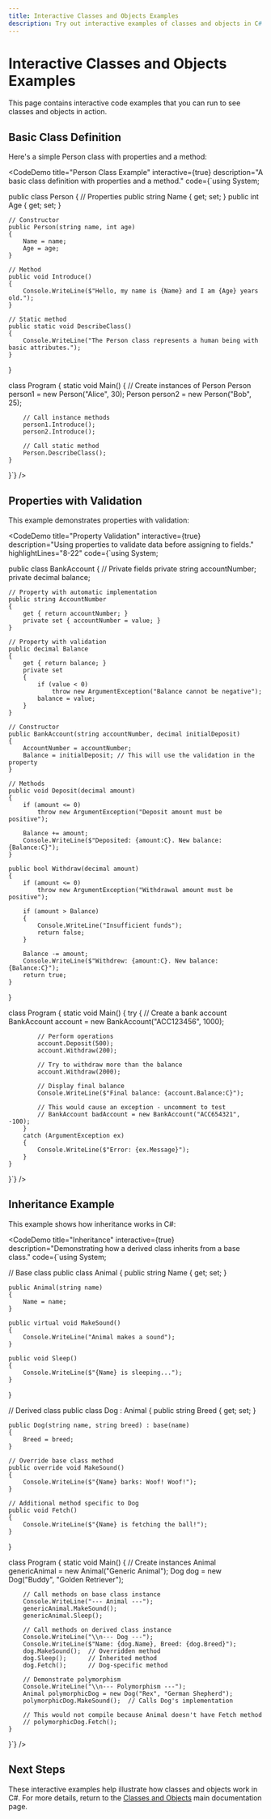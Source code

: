 ```yaml
---
title: Interactive Classes and Objects Examples
description: Try out interactive examples of classes and objects in C#
---
```



# Interactive Classes and Objects Examples

This page contains interactive code examples that you can run to see classes and objects in action.

## Basic Class Definition

Here's a simple Person class with properties and a method:

<CodeDemo 
  title="Person Class Example" 
  interactive={true}
  description="A basic class definition with properties and a method."
  code={`using System;

public class Person
{
    // Properties
    public string Name { get; set; }
    public int Age { get; set; }
    
    // Constructor
    public Person(string name, int age)
    {
        Name = name;
        Age = age;
    }
    
    // Method
    public void Introduce()
    {
        Console.WriteLine($"Hello, my name is {Name} and I am {Age} years old.");
    }
    
    // Static method
    public static void DescribeClass()
    {
        Console.WriteLine("The Person class represents a human being with basic attributes.");
    }
}

class Program
{
    static void Main()
    {
        // Create instances of Person
        Person person1 = new Person("Alice", 30);
        Person person2 = new Person("Bob", 25);
        
        // Call instance methods
        person1.Introduce();
        person2.Introduce();
        
        // Call static method
        Person.DescribeClass();
    }
}`}
/>

## Properties with Validation

This example demonstrates properties with validation:

<CodeDemo 
  title="Property Validation" 
  interactive={true}
  description="Using properties to validate data before assigning to fields."
  highlightLines="8-22"
  code={`using System;

public class BankAccount
{
    // Private fields
    private string accountNumber;
    private decimal balance;
    
    // Property with automatic implementation
    public string AccountNumber 
    { 
        get { return accountNumber; }
        private set { accountNumber = value; }
    }
    
    // Property with validation
    public decimal Balance
    {
        get { return balance; }
        private set
        {
            if (value < 0)
                throw new ArgumentException("Balance cannot be negative");
            balance = value;
        }
    }
    
    // Constructor
    public BankAccount(string accountNumber, decimal initialDeposit)
    {
        AccountNumber = accountNumber;
        Balance = initialDeposit; // This will use the validation in the property
    }
    
    // Methods
    public void Deposit(decimal amount)
    {
        if (amount <= 0)
            throw new ArgumentException("Deposit amount must be positive");
            
        Balance += amount;
        Console.WriteLine($"Deposited: {amount:C}. New balance: {Balance:C}");
    }
    
    public bool Withdraw(decimal amount)
    {
        if (amount <= 0)
            throw new ArgumentException("Withdrawal amount must be positive");
            
        if (amount > Balance)
        {
            Console.WriteLine("Insufficient funds");
            return false;
        }
        
        Balance -= amount;
        Console.WriteLine($"Withdrew: {amount:C}. New balance: {Balance:C}");
        return true;
    }
}

class Program
{
    static void Main()
    {
        try
        {
            // Create a bank account
            BankAccount account = new BankAccount("ACC123456", 1000);
            
            // Perform operations
            account.Deposit(500);
            account.Withdraw(200);
            
            // Try to withdraw more than the balance
            account.Withdraw(2000);
            
            // Display final balance
            Console.WriteLine($"Final balance: {account.Balance:C}");
            
            // This would cause an exception - uncomment to test
            // BankAccount badAccount = new BankAccount("ACC654321", -100);
        }
        catch (ArgumentException ex)
        {
            Console.WriteLine($"Error: {ex.Message}");
        }
    }
}`}
/>

## Inheritance Example

This example shows how inheritance works in C#:

<CodeDemo 
  title="Inheritance" 
  interactive={true}
  description="Demonstrating how a derived class inherits from a base class."
  code={`using System;

// Base class
public class Animal
{
    public string Name { get; set; }
    
    public Animal(string name)
    {
        Name = name;
    }
    
    public virtual void MakeSound()
    {
        Console.WriteLine("Animal makes a sound");
    }
    
    public void Sleep()
    {
        Console.WriteLine($"{Name} is sleeping...");
    }
}

// Derived class
public class Dog : Animal
{
    public string Breed { get; set; }
    
    public Dog(string name, string breed) : base(name)
    {
        Breed = breed;
    }
    
    // Override base class method
    public override void MakeSound()
    {
        Console.WriteLine($"{Name} barks: Woof! Woof!");
    }
    
    // Additional method specific to Dog
    public void Fetch()
    {
        Console.WriteLine($"{Name} is fetching the ball!");
    }
}

class Program
{
    static void Main()
    {
        // Create instances
        Animal genericAnimal = new Animal("Generic Animal");
        Dog dog = new Dog("Buddy", "Golden Retriever");
        
        // Call methods on base class instance
        Console.WriteLine("--- Animal ---");
        genericAnimal.MakeSound();
        genericAnimal.Sleep();
        
        // Call methods on derived class instance
        Console.WriteLine("\\n--- Dog ---");
        Console.WriteLine($"Name: {dog.Name}, Breed: {dog.Breed}");
        dog.MakeSound();  // Overridden method
        dog.Sleep();      // Inherited method
        dog.Fetch();      // Dog-specific method
        
        // Demonstrate polymorphism
        Console.WriteLine("\\n--- Polymorphism ---");
        Animal polymorphicDog = new Dog("Rex", "German Shepherd");
        polymorphicDog.MakeSound();  // Calls Dog's implementation
        
        // This would not compile because Animal doesn't have Fetch method
        // polymorphicDog.Fetch();
    }
}`}
/>

## Next Steps

These interactive examples help illustrate how classes and objects work in C#. For more details, return to the [Classes and Objects](/oop/classes-objects) main documentation page. 